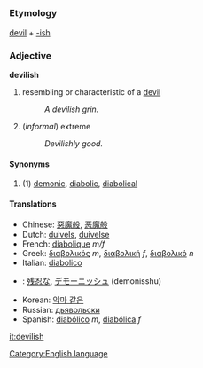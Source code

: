 =={{en}}==
[[Category:English language]]
===Etymology===
[[devil]] + [[-ish]]
===Adjective===
'''devilish'''

#resembling or characteristic of a [[devil]]
#:''A devilish grin.''
#(''informal'') extreme
#:''Devilishly good.''
====Synonyms====
#(1) [[demonic]], [[diabolic]], [[diabolical]]
====Translations====
*Chinese: [[惡魔般]], [[恶魔般]]
*Dutch: [[duivels]], [[duivelse]]
*French: [[diabolique]] ''m/f''
*Greek: [[διαβολικός]] ''m'', [[διαβολική]] ''f'', [[διαβολικό]] ''n''
*Italian: [[diabolico]]
*{{ja}}: [[残忍な]], [[デモーニッシュ]] (demonisshu)
*Korean: [[악마 같은]]
*Russian: [[дьявольски]]<!-- please check - does it inflect? -->
*Spanish: [[diabólico]] ''m'', [[diabólica]] ''f''

[[it:devilish]]